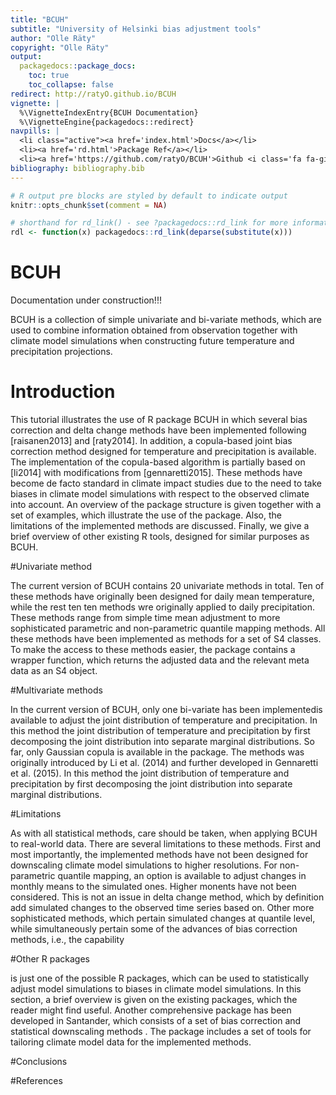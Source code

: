 ```yaml
---
title: "BCUH"
subtitle: "University of Helsinki bias adjustment tools"
author: "Olle Räty"
copyright: "Olle Räty"
output:
  packagedocs::package_docs:
    toc: true
    toc_collapse: false
redirect: http://ratyO.github.io/BCUH
vignette: |
  %\VignetteIndexEntry{BCUH Documentation}
  %\VignetteEngine{packagedocs::redirect}
navpills: |
  <li class="active"><a href='index.html'>Docs</a></li>
  <li><a href='rd.html'>Package Ref</a></li>
  <li><a href='https://github.com/ratyO/BCUH'>Github <i class='fa fa-github'></i></a></li>
bibliography: bibliography.bib
---
```


```r
# R output pre blocks are styled by default to indicate output
knitr::opts_chunk$set(comment = NA)

# shorthand for rd_link() - see ?packagedocs::rd_link for more information
rdl <- function(x) packagedocs::rd_link(deparse(substitute(x)))
```

# BCUH

Documentation under construction!!!

BCUH is a collection of simple univariate and bi-variate methods, which are used to combine information obtained from observation together with climate model simulations when constructing future temperature and precipitation projections.

# Introduction

This tutorial illustrates the use of R package BCUH in which several bias correction and delta change methods have been implemented following [raisanen2013] and [raty2014]. In addition, a copula-based joint bias correction method designed for temperature and precipitation is available. The implementation of the copula-based algorithm is partially based on [li2014] with modifications from [gennaretti2015]. These methods have become de facto standard in climate impact studies due to the need to take biases in climate model simulations with respect to the observed climate into account. An overview of the package structure is given together with a set of examples, which illustrate the use of the package. Also, the limitations of the implemented methods are discussed. Finally, we give a brief overview of other existing R tools, designed for similar purposes as BCUH. 

#Univariate method

The current version of BCUH contains 20 univariate methods in total. Ten of these methods have originally been designed for daily mean temperature, while the rest ten ten methods wre originally applied to daily precipitation. These methods range from simple time mean adjustment to more sophisticated parametric and non-parametric quantile mapping methods. All these methods have been implemented as methods for a set of S4 classes. To make the access to these methods easier, the package contains a wrapper function, which returns the adjusted data and the relevant meta data as an S4 object.


#Multivariate methods

In the current version of BCUH, only one bi-variate has been implementedis available to adjust the joint distribution of temperature and precipitation.  In this method the joint distribution of temperature and precipitation by first decomposing the joint distribution into separate marginal distributions. So far, only Gaussian copula is available in the package. The methods was originally introduced by Li et al. (2014) and further developed in Gennaretti et al. (2015). In this method the joint distribution of temperature and precipitation by first decomposing the joint distribution into separate marginal distributions.

#Limitations

As with all statistical methods, care should be taken, when applying BCUH to real-world data. There are several limitations to these methods. First and most importantly, the implemented  methods have not been designed for downscaling climate model simulations to higher resolutions. 
For non-parametric quantile mapping, an option is available to adjust changes in monthly means to the simulated ones. Higher monents have not been considered. This is not an issue in delta change method, which by definition add simulated changes to the observed time series based on. Other more sophisticated methods, which pertain simulated changes at quantile level, while simultaneously pertain some of the advances of bias correction methods, i.e., the capability

#Other R packages

\code{BCUH} is just one of the possible R packages, which can be used to statistically adjust model simulations to biases in climate model simulations. In this section, a brief overview is given on the existing packages, which the reader might find useful. Another comprehensive package has been developed in Santander, which consists of a set of bias correction and statistical downscaling methods \url{https://github.com/SantanderMetGroup/downscaleR}. The package includes a set of tools for tailoring  climate model data for the implemented methods.

#Conclusions

#References


